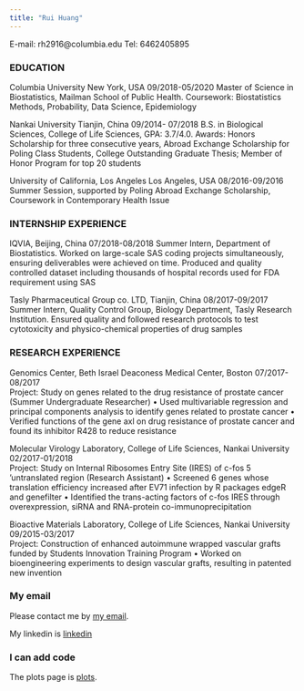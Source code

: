 ```yaml
---
title: "Rui Huang"
---
```


E-mail: rh2916@columbia.edu   Tel: 6462405895

### EDUCATION 

Columbia University                New York, USA                    09/2018-05/2020
Master of Science in Biostatistics, Mailman School of Public Health. 
Coursework: Biostatistics Methods, Probability, Data Science, Epidemiology

Nankai University		               Tianjin, China                  09/2014- 07/2018
B.S. in Biological Sciences, College of Life Sciences, GPA: 3.7/4.0. 
Awards: Honors Scholarship for three consecutive years, Abroad Exchange Scholarship for Poling Class Students, College Outstanding Graduate Thesis; Member of Honor Program for top 20 students

University of California, Los Angeles     Los Angeles, USA         08/2016-09/2016
Summer Session, supported by Poling Abroad Exchange Scholarship, Coursework in Contemporary Health Issue  

### INTERNSHIP EXPERIENCE

IQVIA, Beijing, China                                              07/2018-08/2018  Summer Intern, Department of Biostatistics. 
Worked on large-scale SAS coding projects simultaneously, ensuring deliverables were achieved on time. 
Produced and quality controlled dataset including thousands of hospital records used for FDA requirement using SAS

Tasly Pharmaceutical Group co. LTD, Tianjin, China                 08/2017-09/2017
Summer Intern, Quality Control Group, Biology Department, Tasly Research Institution. Ensured quality and followed research protocols to test cytotoxicity and physico-chemical properties of drug samples

### RESEARCH EXPERIENCE

Genomics Center, Beth Israel Deaconess Medical Center, Boston                    07/2017-08/2017  
Project: Study on genes related to the drug resistance of prostate cancer (Summer Undergraduate Researcher)
• Used multivariable regression and principal components analysis to identify genes related to prostate cancer
• Verified functions of the gene axl on drug resistance of prostate cancer and found its inhibitor R428 to reduce resistance

Molecular Virology Laboratory, College of Life Sciences, Nankai University           02/2017-01/2018                                        
Project: Study on Internal Ribosomes Entry Site (IRES) of c-fos 5 'untranslated region (Research Assistant) 
• Screened 6 genes whose translation efficiency increased after EV71 infection by R packages edgeR and genefilter
• Identified the trans-acting factors of c-fos IRES through overexpression, siRNA and RNA-protein co-immunoprecipitation

Bioactive Materials Laboratory, College of Life Sciences, Nankai University            09/2015-03/2017                                       
Project: Construction of enhanced autoimmune wrapped vascular grafts funded by Students Innovation Training Program
• Worked on bioengineering experiments to design vascular grafts, resulting in patented new invention


### My email

Please contact me by [my email](rh2916@columbia.edu).

My linkedin is [linkedin](https://www.linkedin.com/in/rui-huang-19a787160/)



### I can add code

The plots page is [plots](plot.html).


